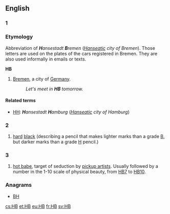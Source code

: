 {{also|hb}}
==English==

==={{abbreviation-old|en}} 1===

===Etymology===
Abbreviation of '''''H'''ansestadt '''B'''remen'' (''[[Hanseatic]] city of Bremen''). Those letters are used on the plates of the cars registered in Bremen. They are also used informally in emails or texts.

'''HB'''

# [[Bremen]], a city of [[Germany]].
#: ''Let's meet in '''HB''' tomorrow.'' 

====Related terms====
* [[HH]]: '''''H'''ansestadt '''H'''amburg'' (''[[Hanseatic]] city of Hamburg'')

==={{abbreviation-old|en}} 2===

# [[hard]] [[black]] (describing a pencil that makes lighter marks than a grade [[B]], but darker marks than a grade [[H]] pencil.)

==={{abbreviation-old|en}} 3===

# [[hot babe]], target of seduction by [[pickup artist]]s. Usually followed by a number in the 1-10 scale of physical beauty, from [[HB7]] to [[HB10]].

===Anagrams===
* [[BH#English|BH]]

[[cs:HB]]
[[et:HB]]
[[eu:HB]]
[[fr:HB]]
[[sv:HB]]